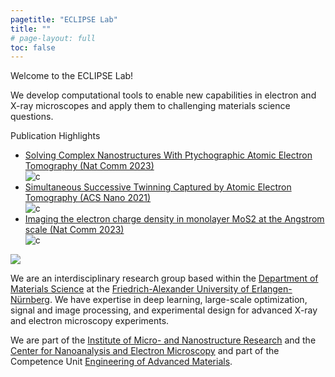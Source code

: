 ```yaml
---
pagetitle: "ECLIPSE Lab"
title: ""
# page-layout: full
toc: false
---
```

::: {.lead}
  Welcome to the ECLIPSE Lab!
:::

::: {.hero2}
  We develop computational tools to enable new capabilities in electron and X-ray microscopes and apply them to challenging materials science questions.
:::

::: {.lead}
  Publication Highlights
:::
```{=html}
<script src="
https://cdn.jsdelivr.net/npm/@splidejs/splide@4.1.4/dist/js/splide.min.js
"></script>
<link href="
https://cdn.jsdelivr.net/npm/@splidejs/splide@4.1.4/dist/css/splide.min.css
" rel="stylesheet">
<div class="splide" role="group" aria-label="Image Slider">
  <div class="splide__track">
		<ul class="splide__list">
      <li class="splide__slide">
        <div>
          <a href="https://www.nature.com/articles/s41467-023-43634-z">Solving Complex Nanostructures With Ptychographic Atomic Electron Tomography
 (Nat Comm 2023)</a>
					
				</div>
        <img src="img/zr_te_structure.png" alt="c">
      </li>

			<li class="splide__slide">
        <div>
          <a href="https://pubs.acs.org/doi/10.1021/acsnano.1c07772">Simultaneous Successive Twinning Captured by Atomic Electron Tomography (ACS Nano 2021)</a>
				</div>
        <img src="img/grey_waves1.jpg" alt="c">        
      </li>
      <li class="splide__slide">
        <div>
          <a href="https://www.nature.com/articles/s41467-023-39304-9">Imaging the electron charge density in monolayer MoS2 at the Angstrom scale (Nat Comm 2023)</a>
				</div>
        <img src="img/charge_density.svg" alt="c">
      </li>

		</ul>
  </div>
  <div class="splide__progress">
		<div class="splide__progress__bar">
		</div>
  </div>
</div>

<script>

  document.addEventListener( 'DOMContentLoaded', function () {
    new Splide( '.splide', {
  type   : 'loop',  
  interval: 5000,
  speed: 1000,
  autoplay: true,
  height: 600,
  heightRatio: 0.5,
}).mount();
  } );
 
</script>
```





::: {.hero}
![](./img/eclipse_header.png)
:::
::: {.lead}
  We are an [interdisciplinary]{.fw-bolder} research group based within the [Department of Materials Science](https://www.ww.tf.fau.de/){.text-primary .text-decoration-none .fw-semibold} at the [Friedrich-Alexander University of Erlangen-Nürnberg](https://www.fau.de/){.text-primary .text-decoration-none .fw-semibold}. We have expertise in [deep learning, large-scale optimization, signal and image processing, and experimental design]{.fw-bolder} for advanced [X-ray and electron microscopy]{.fw-bolder} experiments. 

We are part of the [Institute of Micro- and Nanostructure Research](https://www.em.tf.fau.de/) and the [Center for Nanoanalysis and Electron Microscopy](https://www.cenem.fau.de/) and part of the Competence Unit [Engineering of Advanced Materials](https://www.eam.fau.eu/).
:::



<!-- ::: {.callout-note} -->
<!-- ## We are currently recruiting! -->

<!-- If you are interested in joining the lab as a Psychology PhD student, please consider applying.<br /> -->
<!-- You can find more information about this recruitment cycle at [this blog post](./posts/recruitment2023) (or under News). -->
<!-- ::: -->
